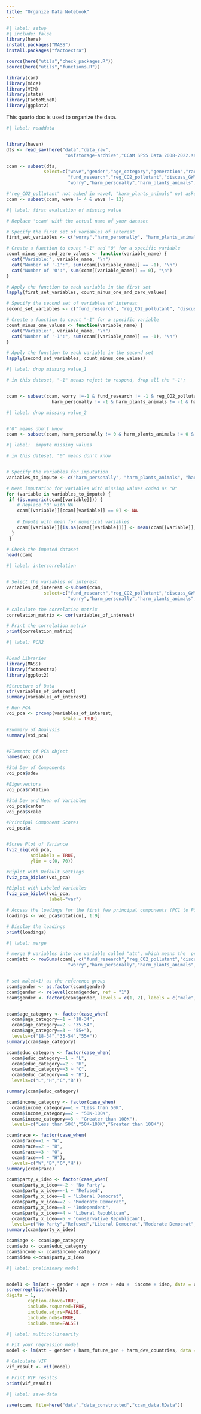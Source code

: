 ```yaml
---
title: "Organize Data Notebook"
---
```


```r
#| label: setup
#| include: false
library(here)
install.packages("MASS")
install.packages("factoextra")

source(here("utils","check_packages.R"))
source(here("utils","functions.R"))

library(car)
library(mice)
library(VIM)
library(stats)
library(FactoMineR)
library(ggplot2)

```

This quarto doc is used to organize the data.

```r
#| label: readdata


library(haven)
dts <- read_sav(here("data","data_raw",
                      "osfstorage-archive","CCAM SPSS Data 2008-2022.sav"))

ccam <- subset(dts, 
              select=c("wave","gender","age_category","generation","race","educ_category","income_category","party_x_ideo","weight_aggregate",
                       "fund_research","reg_CO2_pollutant","discuss_GW",
                       "worry","harm_personally","harm_plants_animals","harm_future_gen","harm_US","harm_dev_countries"))

#"reg_CO2_pollutant" not asked in wave4, "harm_plants_animals" not asked in wave13
ccam <- subset(ccam, wave != 4 & wave != 13)
```







```r
#| label: first evaluation of missing value

# Replace 'ccam' with the actual name of your dataset

# Specify the first set of variables of interest
first_set_variables <- c("worry","harm_personally", "harm_plants_animals", "harm_future_gen", "harm_US", "harm_dev_countries")

# Create a function to count "-1" and "0" for a specific variable
count_minus_one_and_zero_values <- function(variable_name) {
  cat("Variable:", variable_name, "\n")
  cat("Number of '-1':", sum(ccam[[variable_name]] == -1), "\n")
  cat("Number of '0':", sum(ccam[[variable_name]] == 0), "\n")
}

# Apply the function to each variable in the first set
lapply(first_set_variables, count_minus_one_and_zero_values)

# Specify the second set of variables of interest
second_set_variables <- c("fund_research", "reg_CO2_pollutant", "discuss_GW")

# Create a function to count "-1" for a specific variable
count_minus_one_values <- function(variable_name) {
  cat("Variable:", variable_name, "\n")
  cat("Number of '-1':", sum(ccam[[variable_name]] == -1), "\n")
}

# Apply the function to each variable in the second set
lapply(second_set_variables, count_minus_one_values)


```

```r
#| label: drop missing value_1

# in this dateset, "-1" menas reject to respond, drop all the "-1"; 


ccam <- subset(ccam, worry !=-1 & fund_research != -1 & reg_CO2_pollutant != -1 & discuss_GW != -1 & 
                 harm_personally != -1 & harm_plants_animals != -1 & harm_future_gen != -1 & harm_US != -1 & harm_dev_countries != -1)
```

```r
#| label: drop missing value_2


#"0" means don't know
ccam <- subset(ccam, harm_personally != 0 & harm_plants_animals != 0 & harm_future_gen != 0 & harm_US != 0 & harm_dev_countries != 0) 
```

```r
#| label:  impute missing values

# in this dateset, "0" means don't know


# Specify the variables for imputation
variables_to_impute <- c("harm_personally", "harm_plants_animals", "harm_future_gen", "harm_US", "harm_dev_countries")

# Mean imputation for variables with missing values coded as "0"
for (variable in variables_to_impute) {
 if (is.numeric(ccam[[variable]])) {
    # Replace "0" with NA
    ccam[[variable]][ccam[[variable]] == 0] <- NA
    
    # Impute with mean for numerical variables
    ccam[[variable]][is.na(ccam[[variable]])] <- mean(ccam[[variable]], na.rm = TRUE)
  }
 }

# Check the imputed dataset
head(ccam)

```

```r
#| label: intercorrelation


# Select the variables of interest
variables_of_interest <-subset(ccam,
              select=c("fund_research","reg_CO2_pollutant","discuss_GW",
                       "worry","harm_personally","harm_plants_animals","harm_future_gen","harm_US","harm_dev_countries"))

# calculate the correlation matrix
correlation_matrix <- cor(variables_of_interest)

# Print the correlation matrix
print(correlation_matrix)

```

```r
#| label: PCA2


#Load Libraries 
library(MASS) 
library(factoextra)
library(ggplot2)

#Structure of Data 
str(variables_of_interest)
summary(variables_of_interest)

# Run PCA
voi_pca <- prcomp(variables_of_interest, 
                     scale = TRUE)

#Summary of Analysis 
summary(voi_pca)


#Elements of PCA object 
names(voi_pca)

#Std Dev of Components 
voi_pca$sdev

#Eigenvectors 
voi_pca$rotation

#Std Dev and Mean of Variables 
voi_pca$center
voi_pca$scale

#Principal Component Scores
voi_pca$x


#Scree Plot of Variance 
fviz_eig(voi_pca, 
         addlabels = TRUE,
         ylim = c(0, 70))

#Biplot with Default Settings
fviz_pca_biplot(voi_pca)

#Biplot with Labeled Variables
fviz_pca_biplot(voi_pca,
                label="var")

# Access the loadings for the first few principal components (PC1 to PC9)
loadings <- voi_pca$rotation[, 1:9]

# Display the loadings
print(loadings)

```

```r
#| label: merge

# merge 9 variables into one variable called "att", which means the  pro-environment attitude. these 9 variables are all ordinal variables, and there are 5 ordinal level from 1 points to 4 point, the greater the number, the more the respondent pro-environment. 
ccam$att <- rowSums(ccam[, c("fund_research","reg_CO2_pollutant","discuss_GW",
                       "worry","harm_personally","harm_plants_animals","harm_future_gen","harm_US","harm_dev_countries")])


# set male(=1) as the reference group
ccam$gender <- as.factor(ccam$gender)
ccam$gender <- relevel(ccam$gender, ref = "1")
ccam$gender <- factor(ccam$gender, levels = c(1, 2), labels = c("male", "female"))


ccam$age_category <- factor(case_when(
  ccam$age_category==1 ~ "18-34",
  ccam$age_category==2 ~ "35-54",
  ccam$age_category==3 ~ "55+"),
  levels=c("18-34","35-54","55+"))
summary(ccam$age_category)

ccam$educ_category <- factor(case_when(
  ccam$educ_category==1 ~ "L",
  ccam$educ_category==2 ~ "H",
  ccam$educ_category==3 ~ "C",
  ccam$educ_category==4 ~ "B"),
  levels=c("L","H","C","B"))

summary(ccam$educ_category)

ccam$income_category <- factor(case_when(
  ccam$income_category==1 ~ "Less than 50K",
  ccam$income_category==2 ~ "50K-100K",
  ccam$income_category==3 ~ "Greater than 100K"),
  levels=c("Less than 50K","50K-100K","Greater than 100K"))

ccam$race <- factor(case_when(
  ccam$race==1 ~ "W",
  ccam$race==2 ~ "B",
  ccam$race==3 ~ "O",
  ccam$race==4 ~ "H"),
  levels=c("W","B","O","H"))
summary(ccam$race)

ccam$party_x_ideo <- factor(case_when(
  ccam$party_x_ideo==-2 ~ "No Party",
  ccam$party_x_ideo==-1 ~ "Refused",
  ccam$party_x_ideo==1 ~ "Liberal Democrat",
  ccam$party_x_ideo==2 ~ "Moderate Democrat",
  ccam$party_x_ideo==3 ~ "Independent",
  ccam$party_x_ideo==4 ~ "Liberal Republican",
  ccam$party_x_ideo==5 ~ "Conservative Republican"),
  levels=c("No Party","Refused","Liberal Democrat","Moderate Democrat","Independent","Liberal Republican","Conservative Republican"))
summary(ccam$party_x_ideo)

ccam$age <- ccam$age_category
ccam$edu <- ccam$educ_category
ccam$income <- ccam$income_category 
ccam$ideo <-ccam$party_x_ideo
```

```r
#| label: preliminary model


model1 <- lm(att ~ gender + age + race + edu +  income + ideo, data = ccam)
screenreg(list(model1),
digits = 1,
        caption.above=TRUE, 
        include.rsquared=TRUE,
        include.adjrs=FALSE,
        include.nobs=TRUE,
        include.rmse=FALSE)

```

```r
#| label: multicollinearity

# Fit your regression model
model <- lm(att ~ gender + harm_future_gen + harm_dev_countries, data = ccam)

# Calculate VIF
vif_result <- vif(model)

# Print VIF results
print(vif_result)
```




```r
#| label: save-data

save(ccam, file=here("data","data_constructed","ccam_data.RData"))
```
